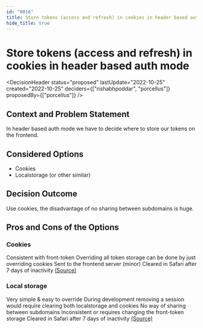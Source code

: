 ```yaml
---
id: "0016"
title: Store tokens (access and refresh) in cookies in header based auth mode
hide_title: true
---
```



# Store tokens (access and refresh) in cookies in header based auth mode

<DecisionHeader status="proposed" lastUpdate="2022-10-25" created="2022-10-25" deciders={["rishabhpoddar", "porcellus"]} proposedBy={["porcellus"]} />

## Context and Problem Statement

In header based auth mode we have to decide where to store our tokens on the frontend.

## Considered Options

* Cookies
* Localstorage (or other similar)

## Decision Outcome

Use cookies, the disadvantage of no sharing between subdomains is huge.

## Pros and Cons of the Options

### Cookies

<ArgumentPro> Consistent with front-token </ArgumentPro>
<ArgumentPro> Overriding all token storage can be done by just overriding cookies </ArgumentPro>
<ArgumentCon> Sent to the frontend server (minor) </ArgumentCon>
<ArgumentNeut> Cleared in Safari after 7 days of inactivity <a href="https://webkit.org/blog/10218/full-third-party-cookie-blocking-and-more/">(Source)</a></ArgumentNeut>

### Local storage

<ArgumentPro> Very simple & easy to override </ArgumentPro>
<ArgumentCon> During development removing a session would require clearing both localstorage and cookies </ArgumentCon>
<ArgumentCon> No way of sharing between subdomains </ArgumentCon>
<ArgumentCon> Inconsistent or requires changing the front-token storage </ArgumentCon>
<ArgumentNeut> Cleared in Safari after 7 days of inactivity <a href="https://webkit.org/blog/10218/full-third-party-cookie-blocking-and-more/">(Source)</a></ArgumentNeut>
